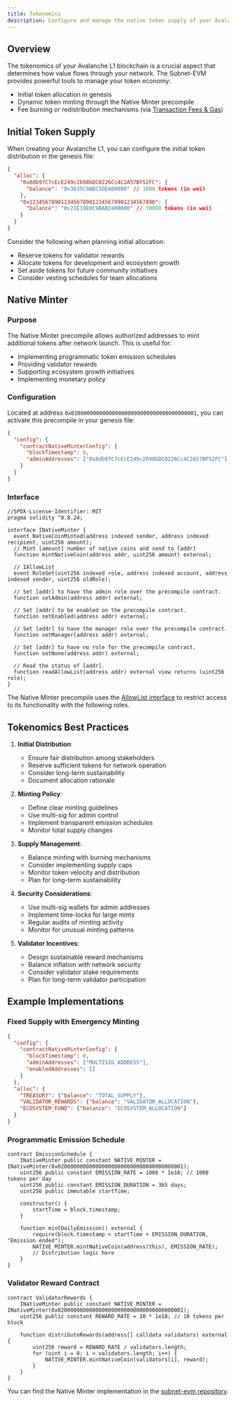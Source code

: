 ```yaml
---
title: Tokenomics
description: Configure and manage the native token supply of your Avalanche L1 blockchain.
---
```


## Overview

The tokenomics of your Avalanche L1 blockchain is a crucial aspect that determines how value flows through your network. The Subnet-EVM provides powerful tools to manage your token economy:

- Initial token allocation in genesis
- Dynamic token minting through the Native Minter precompile
- Fee burning or redistribution mechanisms (via [Transaction Fees & Gas](/docs/avalanche-l1s/evm-configuration/transaction-fees))

## Initial Token Supply

When creating your Avalanche L1, you can configure the initial token distribution in the genesis file:

```json
{
  "alloc": {
    "0x8db97C7cEcE249c2b98bDC0226Cc4C2A57BF52FC": {
      "balance": "0x3635C9ADC5DEA00000" // 1000 tokens (in wei)
    },
    "0x1234567890123456789012345678901234567890": {
      "balance": "0x21E19E0C9BAB2400000" // 10000 tokens (in wei)
    }
  }
}
```

Consider the following when planning initial allocation:

- Reserve tokens for validator rewards
- Allocate tokens for development and ecosystem growth
- Set aside tokens for future community initiatives
- Consider vesting schedules for team allocations

## Native Minter

### Purpose
The Native Minter precompile allows authorized addresses to mint additional tokens after network launch. This is useful for:

- Implementing programmatic token emission schedules
- Providing validator rewards
- Supporting ecosystem growth initiatives
- Implementing monetary policy

### Configuration
Located at address `0x0200000000000000000000000000000000000001`, you can activate this precompile in your genesis file:

```json
{
  "config": {
    "contractNativeMinterConfig": {
      "blockTimestamp": 0,
      "adminAddresses": ["0x8db97C7cEcE249c2b98bDC0226Cc4C2A57BF52FC"]
    }
  }
}
```

### Interface

```solidity
//SPDX-License-Identifier: MIT
pragma solidity ^0.8.24;
 
interface INativeMinter {
  event NativeCoinMinted(address indexed sender, address indexed recipient, uint256 amount);
  // Mint [amount] number of native coins and send to [addr]
  function mintNativeCoin(address addr, uint256 amount) external;
 
  // IAllowList
  event RoleSet(uint256 indexed role, address indexed account, address indexed sender, uint256 oldRole);
 
  // Set [addr] to have the admin role over the precompile contract.
  function setAdmin(address addr) external;
 
  // Set [addr] to be enabled on the precompile contract.
  function setEnabled(address addr) external;
 
  // Set [addr] to have the manager role over the precompile contract.
  function setManager(address addr) external;
 
  // Set [addr] to have no role for the precompile contract.
  function setNone(address addr) external;
 
  // Read the status of [addr].
  function readAllowList(address addr) external view returns (uint256 role);
}
```

The Native Minter precompile uses the [AllowList interface](/docs/avalanche-l1s/evm-configuration/allowlist) to restrict access to its functionality with the following roles.

## Tokenomics Best Practices

1. **Initial Distribution**:
   - Ensure fair distribution among stakeholders
   - Reserve sufficient tokens for network operation
   - Consider long-term sustainability
   - Document allocation rationale

2. **Minting Policy**:
   - Define clear minting guidelines
   - Use multi-sig for admin control
   - Implement transparent emission schedules
   - Monitor total supply changes

3. **Supply Management**:
   - Balance minting with burning mechanisms
   - Consider implementing supply caps
   - Monitor token velocity and distribution
   - Plan for long-term sustainability

4. **Security Considerations**:
   - Use multi-sig wallets for admin addresses
   - Implement time-locks for large mints
   - Regular audits of minting activity
   - Monitor for unusual minting patterns

5. **Validator Incentives**:
   - Design sustainable reward mechanisms
   - Balance inflation with network security
   - Consider validator stake requirements
   - Plan for long-term validator participation

## Example Implementations

### Fixed Supply with Emergency Minting

```json
{
  "config": {
    "contractNativeMinterConfig": {
      "blockTimestamp": 0,
      "adminAddresses": ["MULTISIG_ADDRESS"],
      "enabledAddresses": []
    }
  },
  "alloc": {
    "TREASURY": {"balance": "TOTAL_SUPPLY"},
    "VALIDATOR_REWARDS": {"balance": "VALIDATOR_ALLOCATION"},
    "ECOSYSTEM_FUND": {"balance": "ECOSYSTEM_ALLOCATION"}
  }
}
```

### Programmatic Emission Schedule

```solidity
contract EmissionSchedule {
    INativeMinter public constant NATIVE_MINTER = INativeMinter(0x0200000000000000000000000000000000000001);
    uint256 public constant EMISSION_RATE = 1000 * 1e18; // 1000 tokens per day
    uint256 public constant EMISSION_DURATION = 365 days;
    uint256 public immutable startTime;

    constructor() {
        startTime = block.timestamp;
    }

    function mintDailyEmission() external {
        require(block.timestamp < startTime + EMISSION_DURATION, "Emission ended");
        NATIVE_MINTER.mintNativeCoin(address(this), EMISSION_RATE);
        // Distribution logic here
    }
}
```

### Validator Reward Contract

```solidity
contract ValidatorRewards {
    INativeMinter public constant NATIVE_MINTER = INativeMinter(0x0200000000000000000000000000000000000001);
    uint256 public constant REWARD_RATE = 10 * 1e18; // 10 tokens per block

    function distributeRewards(address[] calldata validators) external {
        uint256 reward = REWARD_RATE / validators.length;
        for (uint i = 0; i < validators.length; i++) {
            NATIVE_MINTER.mintNativeCoin(validators[i], reward);
        }
    }
}
```

You can find the Native Minter implementation in the [subnet-evm repository](https://github.com/ava-labs/subnet-evm/blob/master/precompile/contracts/nativeminter/contract.go). 